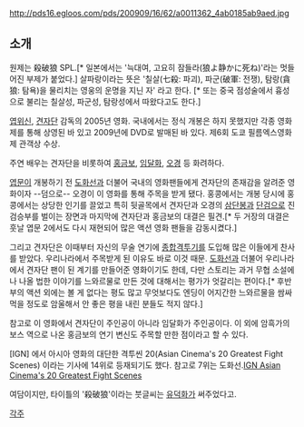 http://pds16.egloos.com/pds/200909/16/62/a0011362_4ab0185ab9aed.jpg

== 소개 ==

원제는 殺破狼 SPL.[* 일본에서는 '늑대여, 고요히 잠들라(狼よ静かに死ね)'라는 멋들어진 부제가 붙었다.]  
살파랑이라는 뜻은 '칠살(七殺: 파괴), 파군(破軍: 전쟁), 탐랑(貪狼: 탐욕)을 물리치는 영웅의 운명을 지닌 자' 라고 한다.
[* 또는 중국 점성술에서 흉성으로 불리는 칠살성, 파군성, 탐랑성에서 따왔다고도 한다.]

[[엽위신]], [[견자단]] 감독의 2005년 영화. 국내에서는 정식 개봉은 하지 못했지만 각종 영화제를 통해 상영된 바 있고 2009년에 DVD로 발매된 바 있다. 
제6회 도쿄 필름엑스영화제 관객상 수상.

주연 배우는 견자단을 비롯하여 [[홍금보]], [[임달화]], [[오경]] 등 화려하다.

[[엽문]]이 개봉하기 전 [[도화선]]과 더불어 국내의 영화팬들에게 견자단의 존재감을 알려준 영화이자 --덤으로-- 오경이 이 영화를 통해 주목을 받게 됐다. 
홍콩에서는 개봉 당시에 홍콩에서는 상당한 인기를 끌었고 특히 뒷골목에서 견자단과 오경의 [[삼단봉]]과 [[단검]]으로 진검승부를 벌이는 장면과 마지막에 견자단과 홍금보의 대결은 필견.[* 두 거장의 대결은 훗날 엽문 2에서도 다시 재현되어 많은 액션 영화 팬들을 감동시켰다.] 

그리고 견자단은 이때부터 자신의 무술 연기에 [[종합격투기]]를 도입해 많은 이들에게 찬사를 받았다. 우리나라에서 주목받게 된 이유도 바로 이것 때문.  [[도화선]]과 더불어 우리나라에서 견자단 팬이 된 계기를 만들어준 영화이기도 한데, 다만 스토리는 과거 무협 소설에나 나올 법한 이야기를 느와르물로 만든 것에 대해서는 평가가 엇갈리는 편이다.[* 후반부의 액션 외에는 볼 게 없다는 평도 많고 무엇보다도 엔딩이 어지간한 느와르물을 쌈싸먹을 정도로 암울해서 안 좋은 평을 내린 분들도 적지 않다.]

참고로 이 영화에서 견자단이 주인공이 아니라 임달화가 주인공이다. 이 외에 암흑가의 보스 역으로 나온 홍금보의 연기 변신도 주목할 만한 점이라고 할 수 있다. 

[IGN] 에서 아시아 영화의 대단한 격투씬 20(Asian Cinema's 20 Greatest Fight Scenes) 이라는 기사에 14위로 등재되기도 했다. 참고로 7위는 도화선.[http://movies.ign.com/articles/121/1217367p1.html IGN Asian Cinema's 20 Greatest Fight Scenes] 

여담이지만, 타이틀의 '殺破狼'이라는 붓글씨는 [[유덕화]]가 써주었다고.

[[각주]]
